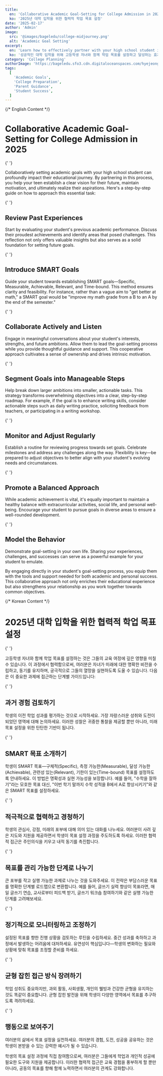 ```yaml
---
title:
  en: 'Collaborative Academic Goal-Setting for College Admission in 2025'
  ko: '2025년 대학 입학을 위한 협력적 학업 목표 설정'
date: '2025-02-17'
author: 'Admin'
image:
  src: '@images/bageledu/college-midjourney.png'
  alt: 'Academic Goal Setting'
excerpt:
  en: 'Learn how to effectively partner with your high school student in setting and achieving academic goals for successful college admissions'
  ko: '성공적인 대학 입학을 위해 고등학생 자녀와 함께 학업 목표를 설정하고 달성하는 효과적인 방법을 알아보세요'
category: 'College Planning'
authorImage: 'https://bageledu.sfo3.cdn.digitaloceanspaces.com/hyejeong.jpg'
tags:
  [
    'Academic Goals',
    'College Preparation',
    'Parent Guidance',
    'Student Success',
  ]
---
```


{/* English Content */}

<div class="en-content" x-show="$store.language !== 'ko'">
  <h1>Collaborative Academic Goal-Setting for College Admission in 2025</h1>

{' '}

<p>
  Collaboratively setting academic goals with your high school student can
  profoundly impact their educational journey. By partnering in this process,
  you help your teen establish a clear vision for their future, maintain
  motivation, and ultimately realize their aspirations. Here's a step-by-step
  guide on how to approach this essential task:
</p>

{' '}

<h2>Review Past Experiences</h2>
<p>
  Start by evaluating your student's previous academic performance. Discuss
  their proudest achievements and identify areas that posed challenges. This
  reflection not only offers valuable insights but also serves as a solid
  foundation for setting future goals.
</p>

{' '}

<h2>Introduce SMART Goals</h2>
<p>
  Guide your student towards establishing SMART goals—Specific, Measurable,
  Achievable, Relevant, and Time-bound. This method ensures clarity and
  feasibility. For instance, rather than a vague aim to "get better at math," a
  SMART goal would be "improve my math grade from a B to an A by the end of the
  semester."
</p>

{' '}

<h2>Collaborate Actively and Listen</h2>
<p>
  Engage in meaningful conversations about your student's interests, strengths,
  and future ambitions. Allow them to lead the goal-setting process while you
  provide thoughtful guidance and support. This cooperative approach cultivates
  a sense of ownership and drives intrinsic motivation.
</p>

{' '}

<h2>Segment Goals into Manageable Steps</h2>
<p>
  Help break down larger ambitions into smaller, actionable tasks. This strategy
  transforms overwhelming objectives into a clear, step-by-step roadmap. For
  example, if the goal is to enhance writing skills, consider actionable steps
  such as daily writing practice, soliciting feedback from teachers, or
  participating in a writing workshop.
</p>

{' '}

<h2>Monitor and Adjust Regularly</h2>
<p>
  Establish a routine for reviewing progress towards set goals. Celebrate
  milestones and address any challenges along the way. Flexibility is key—be
  prepared to adjust objectives to better align with your student's evolving
  needs and circumstances.
</p>

{' '}

<h2>Promote a Balanced Approach</h2>
<p>
  While academic achievement is vital, it's equally important to maintain a
  healthy balance with extracurricular activities, social life, and personal
  well-being. Encourage your student to pursue goals in diverse areas to ensure
  a well-rounded development.
</p>

{' '}

<h2>Model the Behavior</h2>
<p>
  Demonstrate goal-setting in your own life. Sharing your experiences,
  challenges, and successes can serve as a powerful example for your student to
  emulate.
</p>

  <p>
    By engaging directly in your student's goal-setting process, you equip them with the tools and support needed for both academic and personal success. This collaborative approach not only enriches their educational experience but also strengthens your relationship as you work together towards common objectives.
  </p>
</div>

{/* Korean Content */}

<div class="ko-content" x-show="$store.language === 'ko'">
  <h1>2025년 대학 입학을 위한 협력적 학업 목표 설정</h1>

{' '}

<p>
  고등학생 자녀와 함께 학업 목표를 설정하는 것은 그들의 교육 여정에 깊은 영향을
  미칠 수 있습니다. 이 과정에서 협력함으로써, 여러분은 자녀가 미래에 대한 명확한
  비전을 수립하고, 동기를 유지하며, 궁극적으로 그들의 열망을 실현하도록 도울 수
  있습니다. 다음은 이 중요한 과제에 접근하는 단계별 가이드입니다:
</p>

{' '}

<h2>과거 경험 검토하기</h2>
<p>
  학생의 이전 학업 성과를 평가하는 것으로 시작하세요. 가장 자랑스러운 성취와
  도전이 되었던 영역에 대해 논의하세요. 이러한 성찰은 귀중한 통찰을 제공할 뿐만
  아니라, 미래 목표 설정을 위한 탄탄한 기반이 됩니다.
</p>

{' '}

<h2>SMART 목표 소개하기</h2>
<p>
  학생이 SMART 목표—구체적(Specific), 측정 가능한(Measurable), 달성
  가능한(Achievable), 관련성 있는(Relevant), 기한이 있는(Time-bound) 목표를
  설정하도록 안내하세요. 이 방법은 명확성과 실현 가능성을 보장합니다. 예를 들어,
  "수학을 잘하기"라는 모호한 목표 대신, "이번 학기 말까지 수학 성적을 B에서 A로
  향상시키기"와 같은 SMART 목표를 설정하세요.
</p>

{' '}

<h2>적극적으로 협력하고 경청하기</h2>
<p>
  학생의 관심사, 강점, 미래의 포부에 대해 의미 있는 대화를 나누세요. 여러분이
  사려 깊은 지도와 지원을 제공하면서 학생이 목표 설정 과정을 주도하도록 하세요.
  이러한 협력적 접근은 주인의식을 키우고 내적 동기를 촉진합니다.
</p>

{' '}

<h2>목표를 관리 가능한 단계로 나누기</h2>
<p>
  큰 포부를 작고 실행 가능한 과제로 나누는 것을 도와주세요. 이 전략은 부담스러운
  목표를 명확한 단계별 로드맵으로 변환합니다. 예를 들어, 글쓰기 실력 향상이
  목표라면, 매일 글쓰기 연습, 교사로부터 피드백 받기, 글쓰기 워크숍 참여하기와
  같은 실행 가능한 단계를 고려해보세요.
</p>

{' '}

<h2>정기적으로 모니터링하고 조정하기</h2>
<p>
  설정된 목표를 향한 진행 상황을 검토하는 루틴을 수립하세요. 중간 성과를
  축하하고 과정에서 발생하는 어려움에 대처하세요. 유연성이 핵심입니다—학생의
  변화하는 필요와 상황에 맞춰 목표를 조정할 준비를 하세요.
</p>

{' '}

<h2>균형 잡힌 접근 방식 장려하기</h2>
<p>
  학업 성취도 중요하지만, 과외 활동, 사회생활, 개인의 웰빙과 건강한 균형을
  유지하는 것도 똑같이 중요합니다. 균형 잡힌 발전을 위해 학생이 다양한 영역에서
  목표를 추구하도록 격려하세요.
</p>

{' '}

<h2>행동으로 보여주기</h2>
<p>
  여러분의 삶에서 목표 설정을 실천하세요. 여러분의 경험, 도전, 성공을 공유하는
  것은 학생이 본받을 수 있는 강력한 예시가 될 수 있습니다.
</p>

  <p>
    학생의 목표 설정 과정에 직접 참여함으로써, 여러분은 그들에게 학업과 개인적 성공에 필요한 도구와 지원을 제공합니다. 이러한 협력적 접근은 교육 경험을 풍부하게 할 뿐만 아니라, 공동의 목표를 향해 함께 노력하면서 여러분의 관계도 강화합니다.
  </p>
</div>
